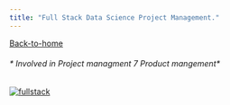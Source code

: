 ```yaml
---
title: "Full Stack Data Science Project Management."
---
```


[Back-to-home](index.html)

###### \* Involved in Project managment 7 Product mangement\*

[![fullstack](images/fullstack.PNG)](fullstack.html)
